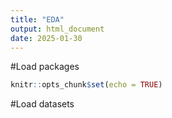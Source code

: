 ```yaml
---
title: "EDA"
output: html_document
date: 2025-01-30
---
```


#Load packages
```r
knitr::opts_chunk$set(echo = TRUE)
```


#Load datasets